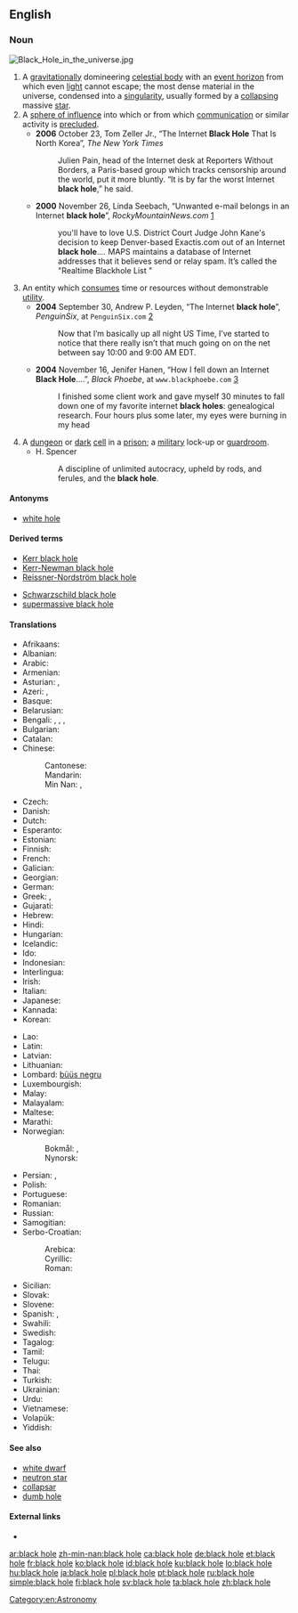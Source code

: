 {{also|blackhole}}
==English==

===Noun===
[[File:Black Hole in the universe.jpg|thumb]]
{{en-noun|sg=[[black]] [[hole]]}}

# A [[gravitation]]ally domineering [[celestial body]] with an [[event horizon]] from which even [[light]] cannot escape; the most dense material in the universe, condensed into a [[singularity]], usually formed by a [[collapse|collapsing]] massive [[star]].
# A [[sphere of influence]] into which or from which [[communication]] or similar activity is [[preclude]]d.
#* '''2006''' October 23, Tom Zeller Jr., “The Internet '''Black Hole''' That Is North Korea”, ''The New York Times''
#*: Julien Pain, head of the Internet desk at Reporters Without Borders, a Paris-based group which tracks censorship around the world, put it more bluntly. “It is by far the worst Internet '''black hole''',” he said.
#* '''2000''' November 26, Linda Seebach, “Unwanted e-mail belongs in an Internet '''black hole'''”, ''RockyMountainNews.com'' [http://rockymountainnews.com/seebach/1126seeba.shtml]
#*: you'll have to love U.S. District Court Judge John Kane's decision to keep Denver-based Exactis.com out of an Internet '''black hole'''.''...'' MAPS maintains a database of Internet addresses that it believes send or relay spam. It’s called the "Realtime Blackhole List<!--,-->"
# An entity which [[consume]]s time or resources without demonstrable [[utility]].
#* '''2004''' September 30, Andrew P. Leyden, “The Internet '''black hole'''”, ''PenguinSix'', at <tt>PenguinSix.com</tt> [http://penguinsix.com/?p=428]<!--http://www.penguinsix.com/blog/archives/2004/09/the_internet_bl.html-->
#*: Now that I’m basically up all night US Time, I’ve started to notice that there really isn’t that much going on on the net between say 10:00 and 9:00 AM EDT.
#* '''2004''' November 16, Jenifer Hanen, “How I fell down an Internet '''Black Hole'''....”, ''Black Phoebe'', at <tt>www.blackphoebe.com</tt> [http://www.blackphoebe.com/msjen/archives/2004/11/how_i_fell_down.html]
#*: I finished some client work and gave myself 30 minutes to fall down one of my favorite internet '''black holes''': genealogical research. Four hours plus some later, my eyes were burning in my head
# A [[dungeon]] or [[dark]] [[cell]] in a [[prison]]; a [[military]] lock-up or [[guardroom]].
#* H. Spencer
#*: A discipline of unlimited autocracy, upheld by rods, and ferules, and the '''black hole'''.

====Antonyms====
* [[white hole]]

====Derived terms====
{{top2}}
* [[Kerr black hole]]
* [[Kerr-Newman black hole]]
* [[Reissner-Nordström black hole]]
{{mid2}}
* [[Schwarzschild black hole]]
* [[supermassive black hole]]
{{bottom}}

====Translations====
{{trans-top|celestial body}}
* Afrikaans: {{t-|af|swartgat}}
* Albanian: {{t-|sq|vrimë e zezë|f}}
* Arabic: {{t-|ar|ثقب أسود|m|tr=thuqb 'áswad|sc=Arab}}
* Armenian: {{t-|hy|սև խոռոչ|tr=sev xoṙočʿ}}
* Asturian: {{t-|ast|furacu prietu|m}},  {{t-|ast|fueyu prietu|m}}
* Azeri: {{t-|az|qara dəlik}},  {{t-|az|qara çuxur}}
* Basque: {{t-|eu|zulo beltz}}
* Belarusian: {{t-|be|чорная дзіра|f|tr=čórnaja dzirá|sc=Cyrl}}
* Bengali: {{t-|bn|কৃষ্ণগহ্বর|tr=krishnôgôhbôr|sc=Beng}}, {{t-|bn|কৃষ্ণবিবর|tr=krishnôbibôr|sc=Beng}}, {{t-|bn|ব্ল্যাকহোল|tr=blêk-hol|sc=Beng}}, {{t-|bn|ব্ল্যাক হোল|tr=blêk hol|sc=Beng}}
* Bulgarian: {{t-|bg|черна дупка|f|tr=čérna dúpka|sc=Cyrl}}
* Catalan: {{t-|ca|forat negre|m}}
* Chinese:
*: Cantonese: {{tø|yue|黑洞|tr=hak1 dung6|sc=Hani}}
*: Mandarin: {{t|cmn|黑洞|tr=hēidòng|sc=Hani}}
*: Min Nan: {{t-|nan|烏空|sc=Hans}}, {{t-|nan|乌空|tr=[[o͘-khang]]|sc=Hans}}
* Czech: {{t-|cs|černá díra|f}}
* Danish: {{t-|da|sort hul}}
* Dutch: {{t+|nl|zwart gat|n}}
* Esperanto: {{t-|eo|nigra truo}}
* Estonian: {{t-|et|must auk}}
* Finnish: {{t+|fi|musta aukko}}
* French: {{t+|fr|trou noir|m}}
* Galician: {{t+|gl|burato negro|m}}
* Georgian: {{t-|ka|შავი ხვრელი|tr=šavi χvreli}}
* German: {{t+|de|schwarzes Loch|n}}
* Greek: {{t+|el|μαύρη τρύπα|f|tr=mávri trýpa}}, {{t-|el|μελανή οπή|f|tr=melaní opí}}
* Gujarati: {{t-|gu|કૃષ્ણ વિવર|sc=Gujr}}
* Hebrew: {{t+|he|חור שחור|m}}
* Hindi: {{t-|hi|काल कोठरी|f|tr=kāl-koṭhrī|sc=Deva}}
* Hungarian: {{t+|hu|fekete lyuk}}
* Icelandic: {{t+|is|svarthol}}
* Ido: {{t-|io|nigra truo}}
* Indonesian: {{t-|id|lubang hitam}}
* Interlingua: {{t-|ia|cavo nigre}}
* Irish: {{t-|ga|dúpholl|m}}
* Italian: {{t-|it|buco nero|m}}
* Japanese: {{t+|ja|ブラックホール|tr=burakkuhōru}}
* Kannada: {{t+|kn|ಕಪ್ಪು ಕುಳಿ|sc=Knda}}
* Korean: {{t+|ko|블랙홀|tr=beullaek-hol|sc=Hang}}
{{trans-mid}}
* Lao: {{t+|lo|ຂຸມດຳ|tr=khum dam|sc=Laoo}}
* Latin: {{t-|la|gurges ater|m}}
* Latvian: {{t-|lv|melnais caurums}}
* Lithuanian: {{t-|lt|juodoji skylė|f}}
* Lombard: [[büüs negru]]
* Luxembourgish: {{t-|lb|schwaarzt Lach|n}}
* Malay: {{t-|ms|lohong hitam}}
* Malayalam: {{t-|ml|തമോദ്വാരം|sc=Mlym}}
* Maltese: {{t-|mt|toqba sewda|f}}
* Marathi: {{t-|mr|कृष्णविवर|sc=Deva}}
* Norwegian:
*: Bokmål: {{t-|no|svart hull}}, {{t-|no|sort hull}}
*: Nynorsk: {{t-|nn|svart hòl}}
* Persian: {{t-|fa|سیاه‌چاله فضایی|tr=siyâh-čâle fazâyi|sc=fa-Arab}}, {{t-|fa|سیاه‌چاله|tr=siyâh-čâle|sc=fa-Arab}}
* Polish: {{t+|pl|czarna dziura|f}}
* Portuguese: {{t+|pt|buraco negro|m}}
* Romanian: {{t-|ro|gaură neagră|f}}
* Russian: {{t+|ru|чёрная дыра|f|tr=čórnaja dyrá}}
* Samogitian: {{tø|sgs|jouduojė skīlie|f}}
* Serbo-Croatian:
*: Arebica: {{t-|sh|ڄرنآ رۆپآ|f|sc=Arab}}
*: Cyrillic: {{t-|sh|црна рупа|f|sc=Cyrl}}
*: Roman: {{t-|sh|crna rupa|f}}
* Sicilian: {{t-|scn|purtùsu nìuru|m}}
* Slovak: {{t-|sk|čierna diera|f}}
* Slovene: {{t-|sl|črna luknja|f}}
* Spanish: {{t+|es|agujero negro|m}}, {{t+|es|hoyo negro|m}}
* Swahili: {{t-|sw|shimo jeusi}}
* Swedish: {{t+|sv|svart hål|n}}
* Tagalog: {{t-|tl|itim na butas}}
* Tamil: {{t-|ta|கருங்குழி|sc=Taml}}
* Telugu: {{t-|te|కాలబిలము|sc=Telu}}
* Thai: {{t-|th|หลุมดำ|tr=lŏom dam|sc=Thai}}
* Turkish: {{t+|tr|kara delik}}
* Ukrainian: {{t-|uk|чорна діра|f|tr=čórna dirá|sc=Cyrl}}
* Urdu: {{t-|ur|ثقب اسود|sc=ur-Arab}}
* Vietnamese: {{t-|vi|hố đen}}
* Volapük: {{t-|vo|siblägahog}}
* Yiddish: {{t-|yi|שווארצע לאך|sc=Hebr}}
{{trans-bottom}}

====See also====
* [[white dwarf]]
* [[neutron star]]
* [[collapsar]]
* [[dumb hole]]

====External links====
* {{pedialite}}

[[Category:en:Astronomy]]

[[ar:black hole]]
[[zh-min-nan:black hole]]
[[ca:black hole]]
[[de:black hole]]
[[et:black hole]]
[[fr:black hole]]
[[ko:black hole]]
[[id:black hole]]
[[ku:black hole]]
[[lo:black hole]]
[[hu:black hole]]
[[ja:black hole]]
[[pl:black hole]]
[[pt:black hole]]
[[ru:black hole]]
[[simple:black hole]]
[[fi:black hole]]
[[sv:black hole]]
[[ta:black hole]]
[[zh:black hole]]